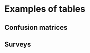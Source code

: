 
<Meta title="Gallery/Tables" />

# Examples of tables

## Confusion matrices

<Canvas>
    <Story name="confusion matrix">
        <Controller generator={generateConfusionTableData} chart={ConfusionTableChart} />
    </Story>
</Canvas>

## Surveys

<Canvas>
    <Story name="survey table">
        <Controller
            generator={generateHeatTableData}
            chart={HeatTableChart}
            steps={['title', 'subtitle', 'grid', 'A', 'B', 'C', 'D', 'E', 'F', 'download']}
        />
    </Story>
</Canvas>
